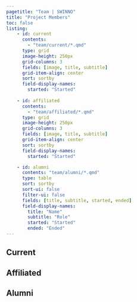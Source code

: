 ```yaml
---
pagetitle: "Team | SWINNO"
title: "Project Members"
toc: false
listing:
    - id: current
      contents: 
        - "team/current/*.qmd"
      type: grid
      image-height: 250px
      grid-columns: 3
      fields: [image, title, subtitle]
      grid-item-align: center
      sort: sortby
      field-display-names:
        started: "Started"
    
    - id: affiliated
      contents: 
        - "team/affiliated/*.qmd"
      type: grid
      image-height: 250px
      grid-columns: 3
      fields: [image, title, subtitle]
      grid-item-align: center
      sort: sortby
      field-display-names:
        started: "Started"

    - id: alumni
      contents: "team/alumni/*.qmd"
      type: table
      sort: sortby
      sort-ui: false
      filter-ui: false
      fields: [title, subtitle, started, ended]
      field-display-names: 
        title: "Name"
        subtitle: "Role"
        started: "Started"
        ended: "Ended"
---
```



## Current

:::{#current}
:::

## Affiliated
:::{#affiliated}
:::

## Alumni

:::{#alumni}
:::